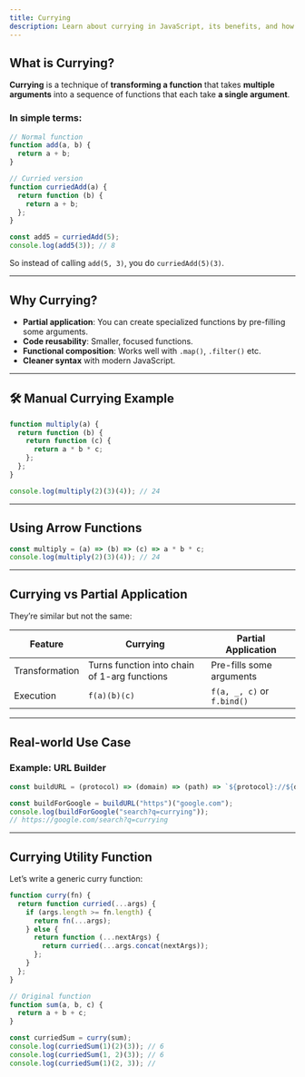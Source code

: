 ```yaml
---
title: Currying
description: Learn about currying in JavaScript, its benefits, and how to implement it using higher-order functions.
---
```


## What is Currying?

**Currying** is a technique of **transforming a function** that takes **multiple arguments** into a sequence of functions that each take **a single argument**.

### In simple terms:

```js
// Normal function
function add(a, b) {
  return a + b;
}

// Curried version
function curriedAdd(a) {
  return function (b) {
    return a + b;
  };
}

const add5 = curriedAdd(5);
console.log(add5(3)); // 8
```

So instead of calling `add(5, 3)`, you do `curriedAdd(5)(3)`.

---

## Why Currying?

- **Partial application**: You can create specialized functions by pre-filling some arguments.
- **Code reusability**: Smaller, focused functions.
- **Functional composition**: Works well with `.map()`, `.filter()` etc.
- **Cleaner syntax** with modern JavaScript.

---

## 🛠️ Manual Currying Example

```js
function multiply(a) {
  return function (b) {
    return function (c) {
      return a * b * c;
    };
  };
}

console.log(multiply(2)(3)(4)); // 24
```

---

## Using Arrow Functions

```js
const multiply = (a) => (b) => (c) => a * b * c;
console.log(multiply(2)(3)(4)); // 24
```

---

## Currying vs Partial Application

They’re similar but not the same:

| Feature        | Currying                                     | Partial Application        |
| -------------- | -------------------------------------------- | -------------------------- |
| Transformation | Turns function into chain of 1-arg functions | Pre-fills some arguments   |
| Execution      | `f(a)(b)(c)`                                 | `f(a, _, c)` or `f.bind()` |

---

## Real-world Use Case

### Example: URL Builder

```js
const buildURL = (protocol) => (domain) => (path) => `${protocol}://${domain}/${path}`;

const buildForGoogle = buildURL("https")("google.com");
console.log(buildForGoogle("search?q=currying"));
// https://google.com/search?q=currying
```

---

## Currying Utility Function

Let’s write a generic curry function:

```js
function curry(fn) {
  return function curried(...args) {
    if (args.length >= fn.length) {
      return fn(...args);
    } else {
      return function (...nextArgs) {
        return curried(...args.concat(nextArgs));
      };
    }
  };
}

// Original function
function sum(a, b, c) {
  return a + b + c;
}

const curriedSum = curry(sum);
console.log(curriedSum(1)(2)(3)); // 6
console.log(curriedSum(1, 2)(3)); // 6
console.log(curriedSum(1)(2, 3)); //
```
